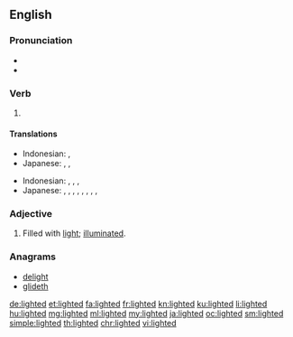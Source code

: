 ==English==

===Pronunciation===
* {{IPA|/ˈlaɪtəd/|lang=en}}
* {{audio|en-us-lighted.ogg|Audio (US)|lang=en}}

===Verb===
{{head|en|verb form}}

# {{en-past of|light}}

====Translations====
{{trans-top|past tense of "to light"}}
* Indonesian: {{t+|id|nyala|alt=menyalakan}}, {{t+|id|terang|alt=menerangi}}
* Japanese: {{t-check|ja|引火|tr=[[いんか]]した, inka-shita|alt=引火した|sc=Jpan}} <!-- was "[[引火]]した" -->, {{t+check|ja|点火|tr=[[てんか]]した, tenka-shita|alt=点火した|sc=Jpan}} <!-- was "[[点火]]した" - assumed inflected form or vocalised spelling; please verify if linking is acceptable. see [[User:Kephir/gadgets/xte#Translation_fixing]] -->, {{t-check|ja|照らした|tr=[[てらした]], terashita|sc=Jpan}}
{{trans-mid}}
{{trans-bottom}}
{{trans-top|past participle of "to light"}}
* Indonesian: {{t+check|id|nyala|alt=menyalakan}} <!-- was "[[nyala|menyalakan]]" -->, {{t+check|id|terang|alt=menerangi}} <!-- was "[[terang|menerangi]]" -->, {{t+check|id|nyala|alt=dinyalakan}} <!-- was "[[nyala|dinyalakan]]" -->, {{t+check|id|terang|alt=diterangi}} <!-- was "[[terang|diterangi]]" - assumed inflected form or vocalised spelling; please verify if linking is acceptable. see [[User:Kephir/gadgets/xte#Translation_fixing]] -->
* Japanese: {{t-check|ja|引火|tr=[[いんか]]した, inka-shita|alt=引火した|sc=Jpan}} <!-- was "[[引火]]した" -->, {{t+check|ja|点火|tr=[[てんか]]した, tenka-shita|alt=点火した|sc=Jpan}} <!-- was "[[点火]]した" -->, {{t-check|ja|引火|tr=[[いんか]]される, inka-sareru|alt=引火される|sc=Jpan}} <!-- was "[[引火]]される" -->, {{t+check|ja|点火|tr=[[てんか]]される, tenka-sareru|alt=点火される|sc=Jpan}} <!-- was "[[点火]]される" -->, {{t-check|ja|引火|tr=[[いんか]]された, inka-sareta|alt=引火された|sc=Jpan}} <!-- was "[[引火]]された" -->, {{t+check|ja|点火|tr=[[てんか]]された, tenka-sareta|alt=点火された|sc=Jpan}} <!-- was "[[点火]]された" - assumed inflected form or vocalised spelling; please verify if linking is acceptable. see [[User:Kephir/gadgets/xte#Translation_fixing]] -->, {{t-check|ja|照らした|tr=[[てらした]], terashita|sc=Jpan}}, {{t-check|ja|照らされる|tr=[[てらされる]], terasareru|sc=Jpan}}, {{t-check|ja|照らされた|tr=[[てらされた]], terasareta|sc=Jpan}}
{{trans-mid}}
{{trans-bottom}}

===Adjective===
{{en-adj}}

# Filled with [[light]]; [[illuminated]].

===Anagrams===
* [[delight#English|delight]]
* [[glideth#English|glideth]]

[[de:lighted]]
[[et:lighted]]
[[fa:lighted]]
[[fr:lighted]]
[[kn:lighted]]
[[ku:lighted]]
[[li:lighted]]
[[hu:lighted]]
[[mg:lighted]]
[[ml:lighted]]
[[my:lighted]]
[[ja:lighted]]
[[oc:lighted]]
[[sm:lighted]]
[[simple:lighted]]
[[th:lighted]]
[[chr:lighted]]
[[vi:lighted]]